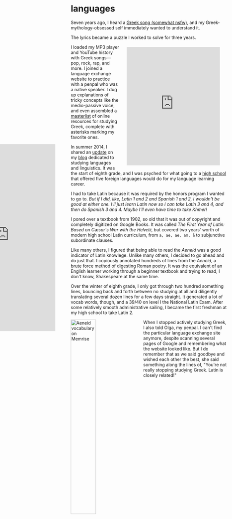 
# languages

Seven years ago, I heard a <a class="external" href="https://www.youtube.com/watch?v=wQcwP1BeUaU&t=39s">Greek song (somewhat nsfw)</a>, and my Greek-mythology-obsessed self immediately wanted to understand it.

<AudioPlayer path="na-magapas.mp3" />

The lyrics became a puzzle I worked to solve for three years.

<Puzzle text="Σου γράφω πάλι από ανάγκη" transliteration="Sou grafo pali apo anagki"/>
<Puzzle text="η ώρα πέντε το πρωί" transliteration="i ora pente to pori"/>
<Puzzle text="το μόνο πράγμα που 'χει μείνει" transliteration="to mono pragma pou 'xei meinei'"/>
<Puzzle text="όρθιο στον κόσμο είσαι εσύ" transliteration="orthio ston kosmo eisai esy"/>

<iframe src="https://open.spotify.com/embed/playlist/06SlwjBk0lYcwn75b9ElFP" width="300" height="380" frameborder="0" allowtransparency="true" allow="encrypted-media" style="float: right; margin: .5rem 1.5rem"></iframe>

I loaded my MP3 player and YouTube history with Greek songs—pop, rock, rap, and more. I joined a language exchange website to practice with a penpal who was a native speaker. I dug up explanations of tricky concepts like the medio-passive voice, and even assembled a <a class="external" href="https://subjunctivelymoody.tumblr.com/greek">masterlist</a> of online resources for studying Greek, complete with asterisks marking my favorite ones.

<iframe src="https://subjunctivelymoody.tumblr.com/tagged/lang-update" style="position: absolute; margin-left: -350px; border: none" width="300" height="600"></iframe>

In summer 2014, I shared an <a class="external" href="https://subjunctivelymoody.tumblr.com/post/96253674786">update</a> on my [blog](tumblr) dedicated to studying languages and linguistics. It was the start of eighth grade, and I was psyched for what going to a [high school](bacteria) that offered five foreign languages would do for my language learning career.

I had to take Latin because it was required by the honors program I wanted to go to. *But if I did, like, Latin 1 and 2 and Spanish 1 and 2, I wouldn't be good at either one. I'll just learn Latin now so I can take Latin 3 and 4, and then do Spanish 3 and 4. Maybe I'll even have time to take Khmer!*

I pored over a textbook from 1902, so old that it was out of copyright and completely digitized on Google Books. It was called *The First Year of Latin: Based on Cæsar's War with the <span style="font-family: Helvetica, Arial, sans-serif">Helvetii</span>*, but covered two years' worth of modern high school Latin curriculum, from `a, ae, ae, am, ā` to subjunctive subordinate clauses.

Like many others, I figured that being able to read the *Aeneid* was a good indicator of Latin knowlege. Unlike many others, I decided to go ahead and do just that. I copiously annotated hundreds of lines from the *Aeneid*, a brute force method of digesting Roman poetry. It was the equivalent of an English learner working through a beginner textbook and trying to read, I don't know, Shakespeare at the same time.

Over the winter of eighth grade, I only got through two hundred something lines, bouncing back and forth between no studying at all and diligently translating several dozen lines for a few days straight. It generated a lot of vocab words, though, and a 39/40 on level I the National Latin Exam. After some relatively smooth administrative sailing, I became the first freshman at my high school to take Latin 2.

<img style="width: 40%; float: left; margin-right: 2rem" src="memrise.png" alt="Aeneid vocabulary on Memrise" />

When I stopped actively studying Greek, I also told Olga, my penpal. I can't find the particular language exchange site anymore, despite scanning several pages of Google and remembering what the website looked like. But I do remember that as we said goodbye and wished each other the best, she said something along the lines of, "You're not really stopping studying Greek. Latin is closely related!"